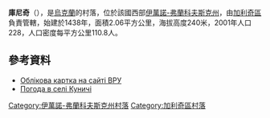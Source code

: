 {{coord|49|18|17|N|24|37|46|E|scale:30000|display=title}}

'''庫尼奇'''（{{lang-uk|Куничі}}），是[[烏克蘭|烏克蘭]]的村落，位於該國西部[[伊萬諾-弗蘭科夫斯克州|伊萬諾-弗蘭科夫斯克州]]，由[[加利奇區_(烏克蘭)|加利奇區]]負責管轄，始建於1438年，面積2.06平方公里，海拔高度240米，2001年人口228，人口密度每平方公里110.8人。

==參考資料==
* [http://w1.c1.rada.gov.ua/pls/z7503/A005?rdat1=29.06.2015&rf7571=13387 Облікова картка на сайті ВРУ]
* [http://weather.in.ua/ua/ivano-frankovskaja/12752 Погода в селі Куничі] {{Wayback|url=http://weather.in.ua/ua/ivano-frankovskaja/12752 |date=20111221055533 }}

{{DEFAULTSORT:Куничі}}
[[Category:伊萬諾-弗蘭科夫斯克州村落|Category:伊萬諾-弗蘭科夫斯克州村落]]
[[Category:加利奇區村落|Category:加利奇區村落]]


{{IvanoFrankivsk-geo-stub}}